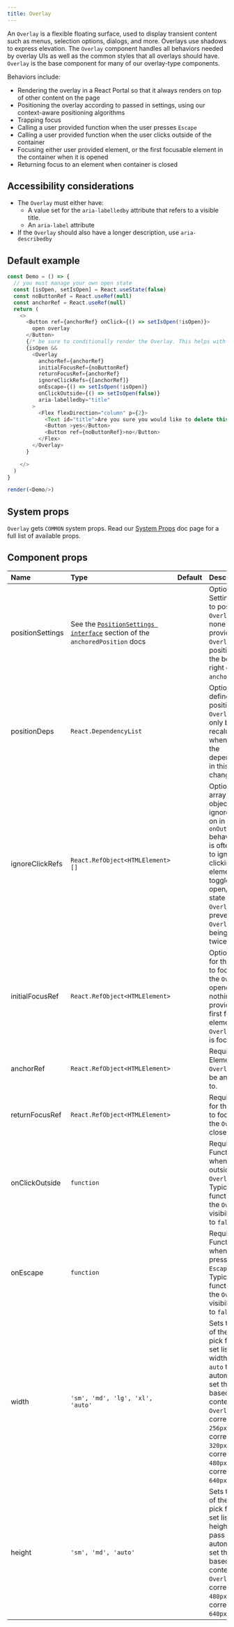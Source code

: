 ```yaml
---
title: Overlay
---
```


An `Overlay` is a flexible floating surface, used to display transient content such as menus, selection options, dialogs, and more. Overlays use shadows to express elevation. The `Overlay` component handles all behaviors needed by overlay UIs as well as the common styles that all overlays should have. `Overlay` is the base component for many of our overlay-type components.

Behaviors include:

- Rendering the overlay in a React Portal so that it always renders on top of other content on the page
- Positioning the overlay according to passed in settings, using our context-aware positioning algorithms
- Trapping focus
- Calling a user provided function when the user presses `Escape`
- Calling a user provided function when the user clicks outside of the container
- Focusing either  user provided element, or the first focusable element in the container when it is opened
- Returning focus to an element when container is closed

## Accessibility considerations

- The `Overlay` must either have:
   - A value set for the `aria-labelledby` attribute that refers to a visible title.
   - An  `aria-label` attribute
- If the `Overlay` should also have a longer description, use `aria-describedby`

## Default example

```javascript live noinline
const Demo = () => {
  // you must manage your own open state
  const [isOpen, setIsOpen] = React.useState(false)
  const noButtonRef = React.useRef(null)
  const anchorRef = React.useRef(null)
  return (
    <>
      <Button ref={anchorRef} onClick={() => setIsOpen(!isOpen)}>
        open overlay
      </Button>
      {/* be sure to conditionally render the Overlay. This helps with performance and is required. */}
      {isOpen &&
        <Overlay
          anchorRef={anchorRef}
          initialFocusRef={noButtonRef}
          returnFocusRef={anchorRef}
          ignoreClickRefs={[anchorRef]}
          onEscape={() => setIsOpen(!isOpen)}
          onClickOutside={() => setIsOpen(false)}
          aria-labelledby="title"
        >
          <Flex flexDirection="column" p={2}>
            <Text id="title">Are you sure you would like to delete this item?</Text>
            <Button >yes</Button>
            <Button ref={noButtonRef}>no</Button>
          </Flex>
        </Overlay>
      }

    </>
  )
}

render(<Demo/>)
```

## System props

`Overlay` gets `COMMON` system props. Read our [System Props](/system-props) doc page for a full list of available props.

## Component props

| Name | Type   | Default | Description                         |
| :--- | :----- | :-----: | :---------------------------------- |
| positionSettings | See the [`PositionSettings interface`]() section of the `anchoredPosition` docs | | Optional. Settings used to position the `Overlay`. If none are provided, `Overlay` is positioned on the bottom right of the `anchorRef`. |
| positionDeps | `React.DependencyList` | | Optional. If defined, the position of the `Overlay` will only be recalulated when one of the dependencies in this array changes. |
| ignoreClickRefs   | `React.RefObject<HTMLElement> []` |  | Optional. An array of ref objects to ignore clicks on in the `onOutsideClick` behavior. This is often used to ignore clicking on the element that toggles the open/closed state for the `Overlay` to prevent the `Overlay` from being toggled twice. |
| initialFocusRef  | `React.RefObject<HTMLElement>` |  | Optional. Ref for the element to focus when the `Overlay` is opened. If nothing is provided, the first focusable element in the `Overlay` body is focused.  |
| anchorRef | `React.RefObject<HTMLElement>` |  | Required. Element the `Overlay` should be anchored to. |
| returnFocusRef  | `React.RefObject<HTMLElement>` |  | Required. Ref for the element to focus when the `Overlay` is closed.  |
| onClickOutside  | `function` |  | Required. Function to call when clicking outside of the `Overlay`. Typically this function sets the `Overlay` visibility state to `false`.  |
| onEscape  | `function` |  | Required. Function to call when user presses `Escape`. Typically this function sets the `Overlay` visibility state to `false`.  |
| width  | `'sm', 'md', 'lg', 'xl', 'auto'` |  | Sets the width of the `Overlay`, pick from our set list of widths, or pass `auto` to automatically set the width based on the content of the `Overlay`. `sm` corresponds to `256px`, `md` corresponds to `320px`, `lg` corresponds to `480px`, and `xl` corresponds to `640px`.  |
| height  | `'sm', 'md', 'auto'` |  | Sets the height of the `Overlay`, pick from our set list of heights, or pass `auto` to automatically set the height based on the content of the `Overlay`. `sm` corresponds to `480px` and `md` corresponds to `640px`.  |
